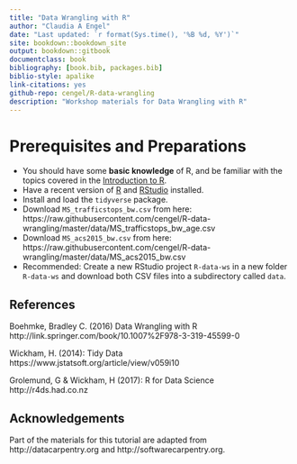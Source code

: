 ```yaml
--- 
title: "Data Wrangling with R"
author: "Claudia A Engel"
date: "Last updated: `r format(Sys.time(), '%B %d, %Y')`"
site: bookdown::bookdown_site
output: bookdown::gitbook
documentclass: book
bibliography: [book.bib, packages.bib]
biblio-style: apalike
link-citations: yes
github-repo: cengel/R-data-wrangling
description: "Workshop materials for Data Wrangling with R"
---
```



# Prerequisites and Preparations {-}

- You should have some **basic knowledge** of R, and be familiar with the topics covered in the [Introduction to R](https://cengel.github.io/R-intro/).
- Have a recent version of [R](https://cran.r-project.org/) and [RStudio](https://www.rstudio.com/) installed. 
- Install and load the `tidyverse` package.
- Download `MS_trafficstops_bw.csv` from here: https://raw.githubusercontent.com/cengel/R-data-wrangling/master/data/MS_trafficstops_bw_age.csv
- Download `MS_acs2015_bw.csv` from here: https://raw.githubusercontent.com/cengel/R-data-wrangling/master/data/MS_acs2015_bw.csv
- Recommended: Create a new RStudio project `R-data-ws` in a new folder `R-data-ws` and download both CSV files into a subdirectory called `data`.


## References {-}
Boehmke, Bradley C. (2016) Data Wrangling with R
http://link.springer.com/book/10.1007%2F978-3-319-45599-0

Wickham, H. (2014): Tidy Data https://www.jstatsoft.org/article/view/v059i10

Grolemund, G & Wickham, H (2017): R for Data Science http://r4ds.had.co.nz

## Acknowledgements {-}
Part of the materials for this tutorial are adapted from http://datacarpentry.org and http://softwarecarpentry.org.
